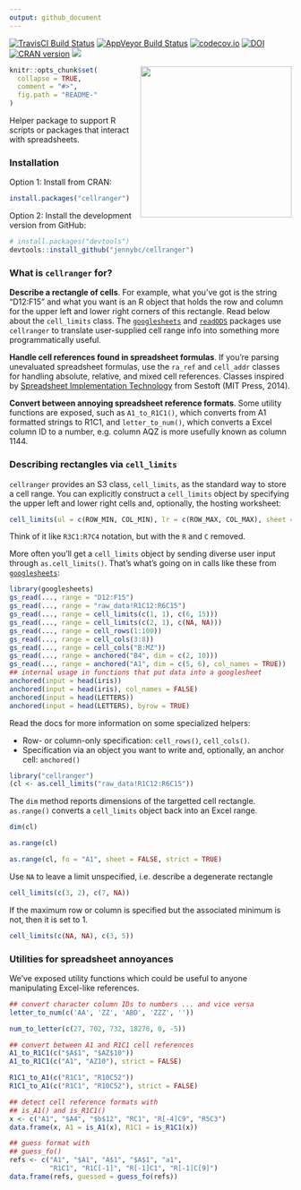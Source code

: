 ```yaml
---
output: github_document
---
```


<!-- README.md is generated from README.Rmd. Please edit that file -->

 [![TravisCI Build Status](https://travis-ci.org/rsheets/cellranger.svg?branch=master)](https://travis-ci.org/rsheets/cellranger)
 [![AppVeyor Build Status](https://ci.appveyor.com/api/projects/status/github/rsheets/cellranger?branch=master&svg=true)](https://ci.appveyor.com/project/rsheets/cellranger)
 [![codecov.io](https://codecov.io/github/rsheets/cellranger/coverage.svg?branch=master)](https://codecov.io/github/rsheets/cellranger?branch=master) [![DOI](https://zenodo.org/badge/16122/jennybc/cellranger.svg)](http://dx.doi.org/10.5281/zenodo.21970) [![CRAN version](http://www.r-pkg.org/badges/version/cellranger)](https://cran.r-project.org/package=cellranger)
 ![](http://cranlogs.r-pkg.org/badges/grand-total/cellranger)

<img src="http://i.imgur.com/RJJy15I.jpg" width="270" align="right" />

```r
knitr::opts_chunk$set(
  collapse = TRUE,
  comment = "#>",
  fig.path = "README-"
)
```

Helper package to support R scripts or packages that interact with spreadsheets.

### Installation

Option 1: Install from CRAN:

```r
install.packages("cellranger")
```

Option 2: Install the development version from GitHub:

```r
# install.packages("devtools")
devtools::install_github("jennybc/cellranger")
```

### What is `cellranger` for?

**Describe a rectangle of cells**. For example, what you've got is the string "D12:F15" and what you want is an R object that holds the row and column for the upper left and lower right corners of this rectangle. Read below about the `cell_limits` class. The [`googlesheets`](https://github.com/jennybc/googlesheets) and [`readODS`](https://github.com/chainsawriot/readODS) packages use `cellranger` to translate user-supplied cell range info into something more programmatically useful.

**Handle cell references found in spreadsheet formulas**. If you're parsing unevaluated spreadsheet formulas, use the `ra_ref` and `cell_addr` classes for handling absolute, relative, and mixed cell references. Classes inspired by [Spreadsheet Implementation Technology](https://mitpress.mit.edu/books/spreadsheet-implementation-technology) from Sestoft (MIT Press, 2014).

**Convert between annoying spreadsheet reference formats**. Some utility functions are exposed, such as `A1_to_R1C1()`, which converts from A1 formatted strings to R1C1, and `letter_to_num()`, which converts a Excel column ID to a number, e.g. column AQZ is more usefully known as column 1144.

### Describing rectangles via `cell_limits`

`cellranger` provides an S3 class, `cell_limits`, as the standard way to store a cell range. You can explicitly construct a `cell_limits` object by specifying the upper left and lower right cells and, optionally, the hosting worksheet:

```r
cell_limits(ul = c(ROW_MIN, COL_MIN), lr = c(ROW_MAX, COL_MAX), sheet = "SHEET")
```

Think of it like `R3C1:R7C4` notation, but with the `R` and `C` removed.

More often you'll get a `cell_limits` object by sending diverse user input through `as.cell_limits()`. That's what's going on in calls like these from [`googlesheets`](https://github.com/jennybc/googlesheets):

```r
library(googlesheets)
gs_read(..., range = "D12:F15")
gs_read(..., range = "raw_data!R1C12:R6C15")
gs_read(..., range = cell_limits(c(1, 1), c(6, 15)))
gs_read(..., range = cell_limits(c(2, 1), c(NA, NA)))
gs_read(..., range = cell_rows(1:100))
gs_read(..., range = cell_cols(3:8))
gs_read(..., range = cell_cols("B:MZ"))
gs_read(..., range = anchored("B4", dim = c(2, 10)))
gs_read(..., range = anchored("A1", dim = c(5, 6), col_names = TRUE))
## internal usage in functions that put data into a googlesheet
anchored(input = head(iris))
anchored(input = head(iris), col_names = FALSE)
anchored(input = head(LETTERS))
anchored(input = head(LETTERS), byrow = TRUE)
```

Read the docs for more information on some specialized helpers:

  * Row- or column-only specification: `cell_rows()`, `cell_cols()`.
  * Specification via an object you want to write and, optionally, an anchor cell: `anchored()`

```r
library("cellranger")
(cl <- as.cell_limits("raw_data!R1C12:R6C15"))
```

The `dim` method reports dimensions of the targetted cell rectangle. `as.range()` converts a `cell_limits` object back into an Excel range.

```r
dim(cl)

as.range(cl)

as.range(cl, fo = "A1", sheet = FALSE, strict = TRUE)
```

Use `NA` to leave a limit unspecified, i.e. describe a degenerate rectangle

```r
cell_limits(c(3, 2), c(7, NA))
```

If the maximum row or column is specified but the associated minimum is not, then it is set to 1.

```r
cell_limits(c(NA, NA), c(3, 5))
```

### Utilities for spreadsheet annoyances

We've exposed utility functions which could be useful to anyone manipulating Excel-like references.

```r
## convert character column IDs to numbers ... and vice versa
letter_to_num(c('AA', 'ZZ', 'ABD', 'ZZZ', ''))

num_to_letter(c(27, 702, 732, 18278, 0, -5))

## convert between A1 and R1C1 cell references
A1_to_R1C1(c("$A$1", "$AZ$10"))
A1_to_R1C1(c("A1", "AZ10"), strict = FALSE)

R1C1_to_A1(c("R1C1", "R10C52"))
R1C1_to_A1(c("R1C1", "R10C52"), strict = FALSE)

## detect cell reference formats with
## is_A1() and is_R1C1()
x <- c("A1", "$A4", "$b$12", "RC1", "R[-4]C9", "R5C3")
data.frame(x, A1 = is_A1(x), R1C1 = is_R1C1(x))

## guess format with
## guess_fo()
refs <- c("A1", "$A1", "A$1", "$A$1", "a1",
          "R1C1", "R1C[-1]", "R[-1]C1", "R[-1]C[9]")
data.frame(refs, guessed = guess_fo(refs))
```
